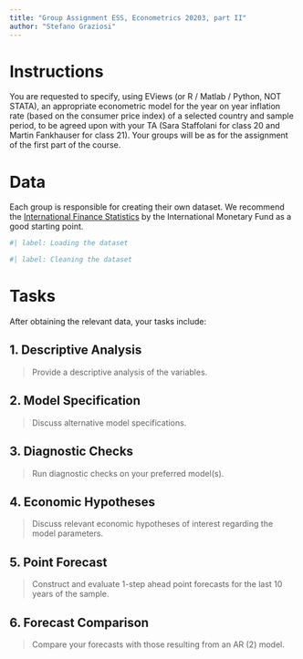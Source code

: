 ```yaml
---
title: "Group Assignment ESS, Econometrics 20203, part II"
author: "Stefano Graziosi"
---
```


# Instructions

You are requested to specify, using EViews (or R / Matlab / Python, NOT STATA), an appropriate econometric model for the year on year inflation rate (based on the consumer price index) of a selected country and sample period, to be agreed upon with your TA (Sara Staffolani for class 20 and Martin Fankhauser for class 21). Your groups will be as for the assignment of the first part of the course.

# Data

Each group is responsible for creating their own dataset. We recommend the [International Finance Statistics](https://data.imf.org/?sk=4c514d48-b6ba-49ed-8ab9-52b0c1a0179b) by the International Monetary Fund as a good starting point.

```r
#| label: Loading the dataset

```

```r
#| label: Cleaning the dataset

```


# Tasks

After obtaining the relevant data, your tasks include:

## 1. Descriptive Analysis

> Provide a descriptive analysis of the variables.

## 2. Model Specification

> Discuss alternative model specifications.

## 3. Diagnostic Checks

> Run diagnostic checks on your preferred model(s).

## 4. Economic Hypotheses

> Discuss relevant economic hypotheses of interest regarding the model parameters.

## 5. Point Forecast

> Construct and evaluate 1-step ahead point forecasts for the last 10 years of the sample.

## 6. Forecast Comparison

> Compare your forecasts with those resulting from an AR (2) model.



